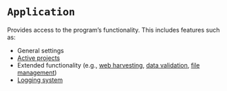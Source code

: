 # `Application`

Provides access to the program's functionality. This includes features such as:

- General settings
- [Active projects](#getactivestandardproject)
- Extended functionality (e.g., [web harvesting](#downloadfile), [data validation](#checkhtmllinks), [file management](#mergewordlists))
- [Logging system](#logerror)